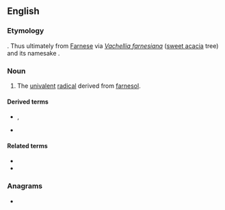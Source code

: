 ==English==

===Etymology===
{{suffix|en|farnesol|yl}}. Thus ultimately from [[Farnese]] via ''[[Vachellia  farnesiana]]'' ([[sweet acacia]] tree) and its namesake {{w|Odoardo Cardinal Farnese}}.

===Noun===
{{en-noun}}

# {{lb|en|biochemistry}} The [[univalent]] [[radical]] derived from [[farnesol]].

====Derived terms====
* {{l|en|farnesyl pyrophosphate}}, {{l|en|farnesylpyrophosphate}}
* {{l|en|farnesyltransferase}}

====Related terms====
* {{l|en|farnesene}}
* {{l|en|farnesoid}}

===Anagrams===
* {{anagrams|en|a=aeflnrsy|Flanerys}}
